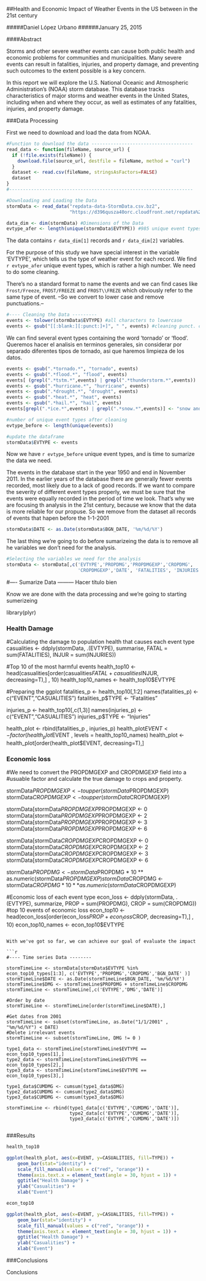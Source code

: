
##Health and Economic Impact of Weather Events in the US between in the 21st century

#####Daniel López Urbano
######January 25, 2015


####Abstract

Storms and other severe weather events can cause both public health and economic problems for communities and municipalities. Many severe events can result in fatalities, injuries, and property damage, and preventing such outcomes to the extent possible is a key concern.

In this report we will explore the U.S. National Oceanic and Atmospheric Administration's (NOAA) storm database. This database tracks characteristics of major storms and weather events in the United States, including when and where they occur, as well as estimates of any fatalities, injuries, and property damage.

###Data Processing

First we need to download and load the data from NOAA.

```{r DataLoading}

#Function to download the data -------------------------------------
read_data <- function(fileName, source_url) {  
  if (!file.exists(fileName)) {
    download.file(source_url, destfile = fileName, method = "curl")
  }
  dataset <- read.csv(fileName, stringsAsFactors=FALSE)
  dataset
}
#-------------------------------------------------------------------

#Downloading and Loading the Data
stormData <- read_data("repdata-data-StormData.csv.bz2", 
                       "https://d396qusza40orc.cloudfront.net/repdata%2Fdata%2FStormData.csv.bz2")

data_dim <- dim(stormData) #Dimensions of the Data
evtype_afer <- length(unique(stormData$EVTYPE)) #985 unique event types

```

The data contains `r data_dim[1]` records and `r data_dim[2]` variables. 

For the purpose of this study we have special interest in the variable 'EVTYPE', which tells us the type of weather event for each record. We find `r evtype_afer` unique event types, which is rather a high number. We need to do some cleaning.


There's no a standard format to name the events and we can find cases like `Frost/Freeze`, `FROST/FREEZE` and `FROST\\FREZE` which obviously refer to the same type of event. --So we convert to lower case and remove punctuations.--

```{r Cleaning}

#---- Cleaning the Data ---------
events <- tolower(stormData$EVTYPE) #all characters to lowercase
events <- gsub("[[:blank:][:punct:]+]", " ", events) #cleaning punct. characters

```

We can find several event types containing the word 'tornado' or 'flood'.
Queremos hacer el analisis en terminos generales, sin considerar por separado diferentes tipos de tornado, asi que haremos limpieza de los datos.

```{r EVTYPEGrouping}

events <- gsub(".*tornado.*", "tornado", events)
events <- gsub(".*flood.*", "flood", events)
events[ (grepl(".*tstm.*",events) | grepl(".*thunderstorm.*",events))  & grepl(".*wind.*",events)] <- "thunderstorm wind"
events <- gsub(".*hurricane.*", "hurricane", events)
events <- gsub(".*drought.*", "drought", events)
events <- gsub(".*heat.*", "heat", events)
events <- gsub(".*hail.*", "hail", events)
events[grepl(".*ice.*",events) | grepl(".*snow.*",events)] <- "snow and ice"

#number of unique event types after cleaning
evtype_before <- length(unique(events))

#update the dataframe
stormData$EVTYPE <- events

```
Now we have `r evtype_before` unique event types, and is time to sumarize the data we need.

The events in the database start in the year 1950 and end in November 2011. In the earlier years of the database there are generally fewer events recorded, most likely due to a lack of good records. If we want to compare the severity of different event types properly, we must be sure that the events were equally recorded in the period of time we look. That's why we are focusing th analysis in the 21st century, because we know that the data is more reliable for our propuse. So we remove from the dataset all records of events that hapen before the 1-1-2001

```{r XXICentury}

stormData$DATE <- as.Date(stormData$BGN_DATE, '%m/%d/%Y')

```

The last thing we're going to do before sumarizeing the data is to remove all he variables we don't need for the analysis.

```{r VariableFiltering}

#Selecting the variables we need for the analysis
stormData <- stormData[,c('EVTYPE','PROPDMG','PROPDMGEXP','CROPDMG',
                          'CROPDMGEXP','DATE', 'FATALITIES', 'INJURIES')]

```

#---- Sumarize Data --------- Hacer título bien

Know we are done with the data processing and we're going to starting sumerizeing

library(plyr)

### Health Damage ###

#Calculating the damage to population health that causes each event type
casualities <- ddply(stormData, .(EVTYPE), summarise,
                    FATAL = sum(FATALITIES),
                    INJUR = sum(INJURIES))

#Top 10 of the most harmful events
health_top10 <- head(casualities[order(casualities$FATAL + casualities$INJUR, decreasing=T),] , 10)
health_top10_names <- health_top10$EVTYPE

#Preparing the ggplot
fatalities_p <- health_top10[,1:2]
names(fatalities_p) <- c("EVENT","CASUALITIES")
fatalities_p$TYPE <- "Fatalities"

injuries_p <- health_top10[,c(1,3)]
names(injuries_p) <- c("EVENT","CASUALITIES")
injuries_p$TYPE <- "Injuries"

health_plot <- rbind(fatalities_p , injuries_p)
health_plot$EVENT <- factor(health_plot$EVENT , levels = health_top10_names)
health_plot <- health_plot[order(health_plot$EVENT, decreasing=T),]

### Economic loss ###

#We need to convert the PROPDMGEXP and CROPDMGEXP field into a
#usuable factor and calculate the true damage to crops and property.

stormData$PROPDMGEXP<-toupper(stormData$PROPDMGEXP)
stormData$CROPDMGEXP<-toupper(stormData$CROPDMGEXP)

stormData[stormData$PROPDMGEXP %in% c("",NA, "-","?", "+"),]$PROPDMGEXP <- 0
stormData[stormData$PROPDMGEXP %in% c("H", "B"),]$PROPDMGEXP <- 2
stormData[stormData$PROPDMGEXP %in% "K",]$PROPDMGEXP <- 3
stormData[stormData$PROPDMGEXP %in% "M",]$PROPDMGEXP <- 6

stormData[stormData$CROPDMGEXP %in% c("",NA,"-","?", "+"),]$CROPDMGEXP <- 0
stormData[stormData$CROPDMGEXP %in% c("H", "B"),]$CROPDMGEXP <- 2
stormData[stormData$CROPDMGEXP %in% "K",]$CROPDMGEXP <- 3
stormData[stormData$CROPDMGEXP %in% "M",]$CROPDMGEXP <- 6

stormData$PROPDMG <- stormData$PROPDMG * 10 ** as.numeric(stormData$PROPDMGEXP)
stormData$CROPDMG <- stormData$CROPDMG * 10 ** as.numeric(stormData$CROPDMGEXP)

#Economic loss of each event type
econ_loss <- ddply(stormData, .(EVTYPE), summarize,
                   PROP = sum(PROPDMG),
                   CROP = sum(CROPDMG))
#top 10 events of economic loss
econ_top10 <- head(econ_loss[order(econ_loss$PROP + econ_loss$CROP, decreasing=T),] , 10)
econ_top10_names <- econ_top10$EVTYPE

```

With we've got so far, we can achieve our goal of evaluate the impact 

```{r TimeSeries}

#---- Time series Data --------

stormTimeLine <- stormData[stormData$EVTYPE %in% econ_top10_types[1:3], c('EVTYPE','PROPDMG','CROPDMG','BGN_DATE' )]
stormTimeLine$DATE <- as.Date(stormTimeLine$BGN_DATE, '%m/%d/%Y')
stormTimeLine$DMG <- stormTimeLine$PROPDMG + stormTimeLine$CROPDMG
stormTimeLine <- stormTimeLine[,c('EVTYPE','DMG','DATE')]

#Order by date
stormTimeLine <- stormTimeLine[order(stormTimeLine$DATE),]

#Get dates from 2001
stormTimeLine <- subset(stormTimeLine, as.Date("1/1/2001" , "%m/%d/%Y") < DATE)
#Delete irrelevant events
stormTimeLine <- subset(stormTimeLine, DMG != 0 )

type1_data <- stormTimeLine[stormTimeLine$EVTYPE == econ_top10_types[1],]
type2_data <- stormTimeLine[stormTimeLine$EVTYPE == econ_top10_types[2],]
type3_data <- stormTimeLine[stormTimeLine$EVTYPE == econ_top10_types[3],]

type1_data$CUMDMG <- cumsum(type1_data$DMG)
type2_data$CUMDMG <- cumsum(type2_data$DMG)
type3_data$CUMDMG <- cumsum(type3_data$DMG)

stormTimeLine <- rbind(type1_data[c('EVTYPE','CUMDMG','DATE')],
                       type2_data[c('EVTYPE','CUMDMG','DATE')],
                       type3_data[c('EVTYPE','CUMDMG','DATE')])


```

###Results

```{r Health}

health_top10

```

```{r HealthPlot}

ggplot(health_plot, aes(x=EVENT, y=CASUALITIES, fill=TYPE)) + 
    geom_bar(stat="identity") + 
    scale_fill_manual(values = c("red", "orange")) +
    theme(axis.text.x = element_text(angle = 30, hjust = 1)) + 
    ggtitle("Health Damage") +
    ylab("Casualities") +    
    xlab("Event")

```

```{r property}

econ_top10

```


```{r HealthPlot}

ggplot(health_plot, aes(x=EVENT, y=CASUALITIES, fill=TYPE)) + 
    geom_bar(stat="identity") + 
    scale_fill_manual(values = c("red", "orange")) +
    theme(axis.text.x = element_text(angle = 30, hjust = 1)) + 
    ggtitle("Health Damage") +
    ylab("Casualities") +    
    xlab("Event")

```


###Conclusions

Conclusions